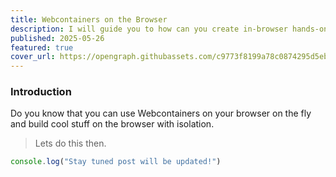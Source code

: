 ```yaml
---
title: Webcontainers on the Browser
description: I will guide you to how can you create in-browser hands-on lab environment and build cool stuff with ai. 🔥
published: 2025-05-26
featured: true
cover_url: https://opengraph.githubassets.com/c9773f8199a78c0874295d5eb05d43898fed9b24e58a6f4c63b3cf9e6cbbac9d/alperrehayazgan/alperrehayazgan
---
```


### Introduction

Do you know that you can use Webcontainers on your browser on the fly and build cool stuff on the browser with isolation. 

> Lets do this then.

```javascript
console.log("Stay tuned post will be updated!")
``` 

